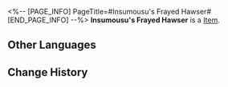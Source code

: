 <%-- [PAGE_INFO]
PageTitle=#Insumousu's Frayed Hawser#
[END_PAGE_INFO] --%>
{{Item Infobox
|id          = 53106
|image       = Item Insumousu's Frayed Hawser.png
|type        = 
|invCategory = Relics
|rarity      = 4
|effect      = 
|description = The fallen Xianzhou Daiyu is forever anchored in a foreign land. Perhaps it is time to untie its mooring ropes and let it return home.
|source1     = [[Simulated Universe: World 7 - Immersion Device Redemption]]
}}
'''Insumousu's Frayed Hawser''' is a [[Item]].

==Other Languages==
{{Other Languages
|en   = Insumousu's Frayed Hawser
|zhs  = 伊须磨洲的坼裂缆索
|zht  = 伊須磨洲的坼裂纜索
|ja   = 伊須磨州の千切れたホーサー
|ko   = 인스머스의 해진 밧줄
|es   = Amarra deshilachada de Insumousu
|fr   = Aussière élimée d'Insumousu
|ru   = Отдать швартовы на Инсумосу
|th   = Insumousu's Frayed Hawser
|vi   = Dây Thừng Sờn Rách Insumousu
|de   = Gerissenes Tauwerk von Insumousu
|id   = Insumousu's Frayed Hawser
|pt   = Amarras Insumousuitas Desgastadas
}}

==Change History==
{{Change History|2.0}}